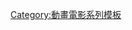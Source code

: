 {{Navbox
| name = Spider-Verse
| title = [[蜘蛛宇宙系列]]
| state = {{{state|autocollapse}}}
| bodyclass = hlist

| group1 = 電影
| list1 =
* 《[[蜘蛛人：新宇宙]]》（2018）
** {{le|蜘蛛人：新宇宙 (原聲帶)|Spider-Man: Into the Spider-Verse (soundtracks)|原聲帶}}
** {{le|蜘蛛人：新宇宙獲獎與提名列表|List of accolades received by Spider-Man: Into the Spider-Verse|獎項}}
*《[[蜘蛛俠：飛躍蜘蛛宇宙]]》（2023）
*《Spider-Man: Beyond the Spider-Verse》（2024）

| group2 = 短片
| list2 = 《[[豬豬人：受困火腿中]]》（2019）

}}
<noinclude>
{{collapsible option}}
[[Category:動畫電影系列模板]]
</noinclude>